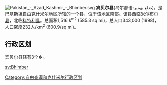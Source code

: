 {{Unreferenced|time=2019-11-25T00:45:19+00:00}}
[[File:Pakistan_-_Azad_Kashmir_-_Bhimber.svg|right]]
'''宾贝尔县'''(乌尔都语:ضلع بھمبر)，是[[巴基斯坦|巴基斯坦]][[自由克什米尔|自由克什米尔]]地区所辖的一个县，位于该地区南部。该县西临[[米尔布尔县|米尔布尔县]]，北临[[科特利县|科特利县]]。总面积1,516 k<sup>m2</sup> (585.3 sq mi)，总人口343,000 (1998)，人口密度232人/km<sup>2</sup> (600.9/sq mi)。

== 行政区划 ==
宾贝尔县辖有3个乡。


{{自由克什米尔}}

[[Category:自由查谟和克什米尔行政区划|Category:自由查谟和克什米尔行政区划]]

[[sv:Bhimber|sv:Bhimber]]